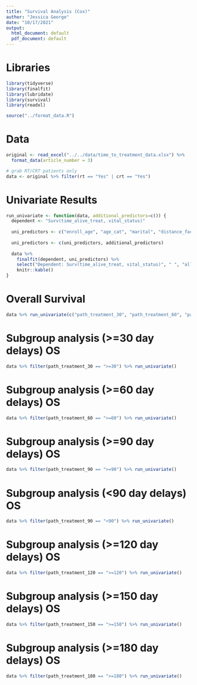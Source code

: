 ```yaml
---
title: "Survival Analysis (Cox)"
author: "Jessica George"
date: "10/17/2021"
output:
  html_document: default
  pdf_document: default
---
```


# Libraries
```r
library(tidyverse)
library(finalfit)
library(lubridate)
library(survival)
library(readxl)

source("../format_data.R")
```

# Data
```r
original <- read_excel("../../data/time_to_treatment_data.xlsx") %>% 
  format_data(article_number = 3)

# grab RT/CRT patients only
data <- original %>% filter(rt == "Yes" | crt == "Yes")
```

# Univariate Results
```r
run_univariate <- function(data, additional_predictors=c()) {
  dependent <- "Surv(time_alive_treat, vital_status)"
  
  uni_predictors <- c("enroll_age", "age_cat", "marital", "distance_factored2", "init_performance_status", "hiv_status", "hiv_cd4_cat", "hiv_cd4_cat2", "cr_result", "cr_result_s100", "hb_result", "wbc_result", "wbc_result_s100", "neut_result", "neut_result_s100", "alb_result", "alb_result_s100", "combined_cancer_stage", "combined_cancer_stage2", "combined_cancer_stage3", "total_chemo_received_cat", "total_chemo_received_4", "chemo", "eqd2", "eqd2_75", "eqd2_79", "eqd2_80", "pathology_group", "pathology_group2", "pathology_group3", "cancer_screening", "treat_response", "hiv_cd4_cat", "hiv_cd4_cat2")
  
  uni_predictors <- c(uni_predictors, additional_predictors)
  
  data %>%
    finalfit(dependent, uni_predictors) %>%
    select("Dependent: Surv(time_alive_treat, vital_status)", " ", "all", "HR (univariable)") %>% 
    knitr::kable()
}
```


# Overall Survival
```r
data %>% run_univariate(c("path_treatment_30", "path_treatment_60", "path_treatment_90", "path_treatment_120", "path_treatment_150", "path_treatment_180"))
```

# Subgroup analysis (>=30 day delays) OS
```r
data %>% filter(path_treatment_30 == ">=30") %>% run_univariate()
```

# Subgroup analysis (>=60 day delays) OS
```r
data %>% filter(path_treatment_60 == ">=60") %>% run_univariate()
```

# Subgroup analysis (>=90 day delays) OS
```r
data %>% filter(path_treatment_90 == ">=90") %>% run_univariate()
```

# Subgroup analysis (<90 day delays) OS
```r
data %>% filter(path_treatment_90 == "<90") %>% run_univariate()
```

# Subgroup analysis (>=120 day delays) OS
```r
data %>% filter(path_treatment_120 == ">=120") %>% run_univariate()
```

# Subgroup analysis (>=150 day delays) OS
```r
data %>% filter(path_treatment_150 == ">=150") %>% run_univariate()
```

# Subgroup analysis (>=180 day delays) OS
```r
data %>% filter(path_treatment_180 == ">=180") %>% run_univariate()
```

